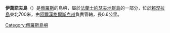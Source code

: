 '''伊萬諾夫島'''（{{lang-ru|Остров Иванова}}）是[[俄羅斯|俄羅斯]]的島嶼，屬於[[法蘭士約瑟夫地群島|法蘭士約瑟夫地群島]]的一部分，位於[[賴涅拉島|賴涅拉島]]東北700米，由[[阿爾漢格爾斯克州|阿爾漢格爾斯克州]]負責管轄，長0.6公里。

[[Category:俄羅斯島嶼|Category:俄羅斯島嶼]]
{{Russia-geo-stub}}